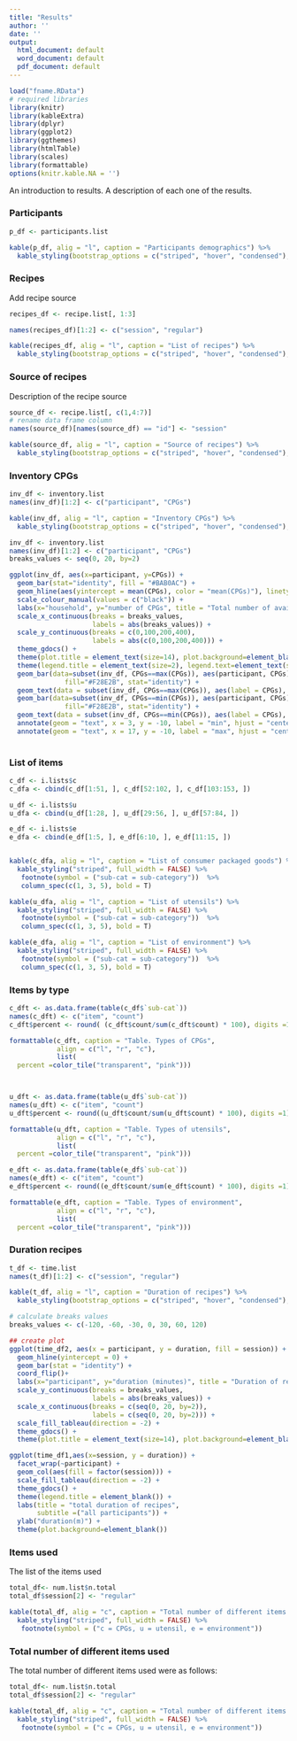 ```yaml
---
title: "Results"
author: ''
date: ''
output:
  html_document: default
  word_document: default
  pdf_document: default
---
```


```r
load("fname.RData")
# required libraries
library(knitr)
library(kableExtra)
library(dplyr)
library(ggplot2)
library(ggthemes)
library(htmlTable)
library(scales)
library(formattable)
options(knitr.kable.NA = '')
```
An introduction to results. A description of each one of the results.

### Participants

```r
p_df <- participants.list

kable(p_df, alig = "l", caption = "Participants demographics") %>%
  kable_styling(bootstrap_options = c("striped", "hover", "condensed"), "striped", full_width = FALSE)
```

### Recipes

Add recipe source

```r
recipes_df <- recipe.list[, 1:3]

names(recipes_df)[1:2] <- c("session", "regular")

kable(recipes_df, alig = "l", caption = "List of recipes") %>%
  kable_styling(bootstrap_options = c("striped", "hover", "condensed"), "striped", full_width = FALSE)
```

### Source of recipes

Description of the recipe source

```r
source_df <- recipe.list[, c(1,4:7)]
# rename data frame column
names(source_df)[names(source_df) == "id"] <- "session"

kable(source_df, alig = "l", caption = "Source of recipes") %>%
  kable_styling(bootstrap_options = c("striped", "hover", "condensed"), "striped", full_width = FALSE)
```



### Inventory CPGs
```r
inv_df <- inventory.list
names(inv_df)[1:2] <- c("participant", "CPGs")

kable(inv_df, alig = "l", caption = "Inventory CPGs") %>%
  kable_styling(bootstrap_options = c("striped", "hover", "condensed"), "striped", full_width = FALSE)
```

```r
inv_df <- inventory.list
names(inv_df)[1:2] <- c("participant", "CPGs")
breaks_values <- seq(0, 20, by=2) 

ggplot(inv_df, aes(x=participant, y=CPGs)) +
  geom_bar(stat="identity", fill = "#BAB0AC") +
  geom_hline(aes(yintercept = mean(CPGs), color = "mean(CPGs)"), linetype = 2, size = 0.5)  +
  scale_colour_manual(values = c("black")) + 
  labs(x="household", y="number of CPGs", title = "Total number of available CPGs per household", colour = "") +
  scale_x_continuous(breaks = breaks_values,
                     labels = abs(breaks_values)) +
  scale_y_continuous(breaks = c(0,100,200,400),
                     labels = abs(c(0,100,200,400))) +
  theme_gdocs() +
  theme(plot.title = element_text(size=14), plot.background=element_blank(), panel.grid.major.x = element_blank()) + 
  theme(legend.title = element_text(size=2), legend.text=element_text(size=10)) + 
  geom_bar(data=subset(inv_df, CPGs==max(CPGs)), aes(participant, CPGs),
              fill="#F28E2B", stat="identity") +
  geom_text(data = subset(inv_df, CPGs==max(CPGs)), aes(label = CPGs), position = position_stack(1.03), color = "black") +
  geom_bar(data=subset(inv_df, CPGs==min(CPGs)), aes(participant, CPGs),
              fill="#F28E2B", stat="identity") +
  geom_text(data = subset(inv_df, CPGs==min(CPGs)), aes(label = CPGs), position = position_stack(1.3), color = "black") +  
  annotate(geom = "text", x = 3, y = -10, label = "min", hjust = "center") +  
  annotate(geom = "text", x = 17, y = -10, label = "max", hjust = "center")
  
```

### List of items

```r

c_df <- i.lists$c
c_dfa <- cbind(c_df[1:51, ], c_df[52:102, ], c_df[103:153, ])

u_df <- i.lists$u
u_dfa <- cbind(u_df[1:28, ], u_df[29:56, ], u_df[57:84, ])

e_df <- i.lists$e
e_dfa <- cbind(e_df[1:5, ], e_df[6:10, ], e_df[11:15, ])


kable(c_dfa, alig = "l", caption = "List of consumer packaged goods") %>%
  kable_styling("striped", full_width = FALSE) %>%
   footnote(symbol = ("sub-cat = sub-category"))  %>%
   column_spec(c(1, 3, 5), bold = T)

kable(u_dfa, alig = "l", caption = "List of utensils") %>%
  kable_styling("striped", full_width = FALSE) %>%
   footnote(symbol = ("sub-cat = sub-category"))  %>%
   column_spec(c(1, 3, 5), bold = T)

kable(e_dfa, alig = "l", caption = "List of environment") %>%
  kable_styling("striped", full_width = FALSE) %>%
   footnote(symbol = ("sub-cat = sub-category"))  %>%
   column_spec(c(1, 3, 5), bold = T)
```

### Items by type
```r
c_dft <- as.data.frame(table(c_df$`sub-cat`))
names(c_dft) <- c("item", "count")
c_dft$percent <- round( (c_dft$count/sum(c_dft$count) * 100), digits =1)

formattable(c_dft, caption = "Table. Types of CPGs",
            align = c("l", "r", "c"),
            list(
  percent =color_tile("transparent", "pink")))



u_dft <- as.data.frame(table(u_df$`sub-cat`))
names(u_dft) <- c("item", "count")
u_dft$percent <- round((u_dft$count/sum(u_dft$count) * 100), digits =1)

formattable(u_dft, caption = "Table. Types of utensils",
            align = c("l", "r", "c"),
            list(
  percent =color_tile("transparent", "pink")))

e_dft <- as.data.frame(table(e_df$`sub-cat`))
names(e_dft) <- c("item", "count")
e_dft$percent <- round((e_dft$count/sum(e_dft$count) * 100), digits =1)

formattable(e_dft, caption = "Table. Types of environment",
            align = c("l", "r", "c"),
            list(
  percent =color_tile("transparent", "pink")))

```

### Duration recipes

```r
t_df <- time.list
names(t_df)[1:2] <- c("session", "regular")

kable(t_df, alig = "l", caption = "Duration of recipes") %>%
  kable_styling(bootstrap_options = c("striped", "hover", "condensed"), "striped", full_width = FALSE)
```

```r
# calculate breaks values
breaks_values <- c(-120, -60, -30, 0, 30, 60, 120)

## create plot
ggplot(time_df2, aes(x = participant, y = duration, fill = session)) +
  geom_hline(yintercept = 0) +
  geom_bar(stat = "identity") +
  coord_flip()+
  labs(x="participant", y="duration (minutes)", title = "Duration of recipe" ) +
  scale_y_continuous(breaks = breaks_values,
                     labels = abs(breaks_values)) +
  scale_x_continuous(breaks = c(seq(0, 20, by=2)),
                     labels = c(seq(0, 20, by=2))) +
  scale_fill_tableau(direction = -2) +
  theme_gdocs() +
  theme(plot.title = element_text(size=14), plot.background=element_blank())
```

```r
ggplot(time_df1,aes(x=session, y = duration)) + 
  facet_wrap(~participant) +
  geom_col(aes(fill = factor(session))) +
  scale_fill_tableau(direction = -2) +
  theme_gdocs() +
  theme(legend.title = element_blank()) +
  labs(title = "total duration of recipes",
       subtitle =("all participants")) +
  ylab("duration(m)") +
  theme(plot.background=element_blank())
```

### Items used 

The list of the items used


```r
total_df<- num.list$n.total
total_df$session[2] <- "regular"

kable(total_df, alig = "c", caption = "Total number of different items used") %>%
  kable_styling("striped", full_width = FALSE) %>%
   footnote(symbol = ("c = CPGs, u = utensil, e = environment"))
```


### Total number of different items used 

The total number of different items used were as follows: 


```r
total_df<- num.list$n.total
total_df$session[2] <- "regular"

kable(total_df, alig = "c", caption = "Total number of different items used") %>%
  kable_styling("striped", full_width = FALSE) %>%
   footnote(symbol = ("c = CPGs, u = utensil, e = environment"))
```